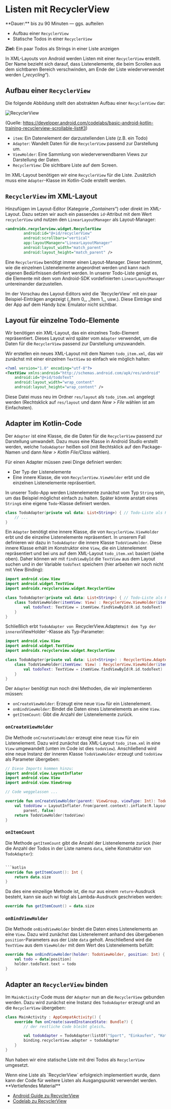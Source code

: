 
# Listen mit RecyclerView

<Callout>
  **Dauer:** bis zu 90 Minuten &mdash; ggs. aufteilen

  - Aufbau einer `RecyclerView`
  - Statische Todos in einer `RecyclerView`

  **Ziel:** Ein paar Todos als Strings in einer Liste anzeigen
</Callout>

In XML-Layouts von Android werden Listen mit einer `RecyclerView`
erstellt. Der Name bezieht sich darauf, dass Listenelemente, die
beim Scrollen aus dem sichtbaren Bereich verschwinden, am Ende
der Liste wiederverwendet werden („_recycling_“).

## Aufbau einer `RecyclerView`

Die folgende Abbildung stellt den abstrakten Aufbau einer `RecyclerView` dar:

![RecyclerView](/images/mobile/android/recyclerview.png)

(Quelle: https://developer.android.com/codelabs/basic-android-kotlin-training-recyclerview-scrollable-list#3)

- `item`: Ein Datenelement der darzustellenden Liste (z.B. ein Todo)
- `Adapter`: Wandelt Daten für die `RecyclerView` passend zur Darstellung um.
- `ViewHolder`: Eine Sammlung von wiederverwendbaren Views zur Darstellung der Daten.
- `RecyclerView`: Die sichtbare Liste auf dem Screen.

Im XML-Layout benötigen wir eine `RecyclerView` für die Liste. Zusätzlich muss eine 
`Adapter`-Klasse im Kotlin-Code erstellt werden.

## `RecyclerView` im XML-Layout 

Hinzufügen im Layout-Editor (Kategorie „_Containers_“) oder direkt im XML-Layout.
Dazu setzen wir auch ein passendes `id`-Attribut mit dem Wert `recyclerView` 
und nutzen den `LinearLayoutManager` als Layout-Manager:

```xml
<androidx.recyclerview.widget.RecyclerView
        android:id="@+id/recyclerView"
        android:scrollbars="vertical"
        app:layoutManager="LinearLayoutManager"
        android:layout_width="match_parent"
        android:layout_height="match_parent" />
```

Eine `RecyclerView` benötigt immer einen Layout-Manager. Dieser bestimmt, wie die
einzelnen Listenelemente angeordnet werden und kann nach eigenen Bedürfnissen
definiert werden. In unserer Todo-Liste genügt es, die Elemente mit dem vom Android-SDK 
vordefinierten `LinearLayoutManager` untereinander darzustellen.

<Callout type="warning">
Im der Vorschau des Layout-Editors wird die `RecyclerView` mit ein paar
Beispiel-Einträgen angezeigt (_Item 0_, _Item 1_, usw.). Diese Einträge
sind der App auf dem Handy bzw. Emulator nicht sichtbar.
</Callout>

## Layout für einzelne Todo-Elemente

Wir benötigen ein XML-Layout, das ein einzelnes Todo-Element repräsentiert.
Dieses Layout wird später vom `Adapter` verwendet, um die Daten für die
`RecyclerView` passend zur Darstellung umzuwandeln.

Wir erstellen ein neues XML-Layout mit dem Namen `todo_item.xml`, das wir
zunächst mit einer einzelnen `TextView` so einfach wie möglich halten:

```xml
<?xml version="1.0" encoding="utf-8"?>
<TextView xmlns:android="http://schemas.android.com/apk/res/android"
    android:id="@+id/todoText"
    android:layout_width="wrap_content"
    android:layout_height="wrap_content" />
```

Diese Datei muss neu im Ordner `res/layout` als `todo_item.xml` angelegt werden
(Rechtsklick auf `res/layout` und dann _New > File_ wählen ist am Einfachsten).

## Adapter im Kotlin-Code

Der `Adapter` ist eine Klasse, die die Daten für die `RecyclerView` passend
zur Darstellung umwandelt. Dazu muss eine Klasse in Android Studio erstellt werden,
welche `TodoAdapter` heißen soll (mit Rechtsklick auf den Package-Namen und 
dann _New > Kotlin File/Class_ wählen).

Für einen Adapter müssen zwei Dinge definiert werden: 

- Der Typ der Listenelemente
- Eine innere Klasse, die von `RecyclerView.ViewHolder` erbt und die einzelnen
  Listenelemente repräsentiert. 

In unserer Todo-App werden Listenelemente zunächst vom Typ `String` sein, um
das Beispiel möglichst einfach zu halten. Später könnte anstatt eines `String`s
eine eigene `Todo`-Klasse definiert werden.

```kotlin
class TodoAdapter(private val data: List<String>) { // Todo-Liste als Parameter
    // ...
}
```

Ein `Adapter` benötigt eine innere Klasse, die von `RecyclerView.ViewHolder`
erbt und die einzelne Listenelemente repräsentiert. In unserem Fall definieren
wir dazu in `TodoAdapter` die innere Klasse `TodoViewHolder`. Diese innere Klasse 
erhält im Konstruktor eine `View`, die ein Listenelement repräsentiert und bei uns
auf dem XML-Layout `todo_item.xml` basiert (siehe oben). Daher können wir
mit `findViewById` die `TextView` aus dem Layout suchen und in der Variable 
`todoText` speichern (hier arbeiten wir noch nicht mit View Binding):

```kotlin
import android.view.View
import android.widget.TextView
import androidx.recyclerview.widget.RecyclerView

class TodoAdapter(private val data: List<String>) { // Todo-Liste als Parameter
    class TodoViewHolder(itemView: View) : RecyclerView.ViewHolder(itemView) {
        val todoText: TextView = itemView.findViewById(R.id.todoText)
    }
}
```

Schließlich erbt `TodoAdapter von `RecyclerView.Adapter` mit dem Typ der 
inneren `ViewHolder`-Klasse als Typ-Parameter:

```kotlin
import android.view.View
import android.widget.TextView
import androidx.recyclerview.widget.RecyclerView

class TodoAdapter(private val data: List<String>) : RecyclerView.Adapter<TodoAdapter.TodoViewHolder>() {
    class TodoViewHolder(itemView: View) : RecyclerView.ViewHolder(itemView) {
        val todoText: TextView = itemView.findViewById(R.id.todoText)
    }
}
```

Der `Adapter` benötigt nun noch drei Methoden, die wir implementieren müssen:

- `onCreateViewHolder`: Erzeugt eine neue `View` für ein Listenelement.
- `onBindViewHolder`: Bindet die Daten eines Listenelements an eine `View`.
- `getItemCount`: Gibt die Anzahl der Listenelemente zurück.

### `onCreateViewHolder`

Die Methode `onCreateViewHolder` erzeugt eine neue `View` für ein Listenelement.
Dazu wird zunächst das XML-Layout `todo_item.xml` in eine `View` umgewandelt
(unten im Code ist dies `todoView`). Anschließend wird eine neue Instanz der 
inneren Klasse `TodoViewHolder` erzeugt und `todoView` als Parameter übergeben:

```kotlin
// Diese Imports kommen hinzu:
import android.view.LayoutInflater
import android.view.View
import android.view.ViewGroup

// Code weggelassen ...

override fun onCreateViewHolder(parent: ViewGroup, viewType: Int): TodoViewHolder {
    val todoView = LayoutInflater.from(parent.context).inflate(R.layout.todo_item,
        parent, false)
    return TodoViewHolder(todoView)
}
```

### `onItemCount`

Die Methode `getItemCount` gibt die Anzahl der Listenelemente zurück (hier die 
Anzahl der Todos in der Liste namens `data`, siehe Konstruktor von `TodoAdapter`):

```kotlin

```kotlin
override fun getItemCount(): Int {
    return data.size
}
```

Da dies eine einzeilige Methode ist, die nur aus einem `return`-Ausdruck besteht, 
kann sie auch wi folgt als Lambda-Ausdruck geschrieben werden:

```kotlin
override fun getItemCount() = data.size
```

### `onBindViewHolder`

Die Methode `onBindViewHolder` bindet die Daten eines Listenelements an eine `View`.
Dazu wird zunächst das Listenelement anhand des übergebenen `position`-Parameters
aus der Liste `data` geholt. Anschließend wird die `TextView` aus dem `ViewHolder`
mit dem Wert des Listenelements befüllt:

```kotlin
override fun onBindViewHolder(holder: TodoViewHolder, position: Int) {
    val todo = data[position]
    holder.todoText.text = todo
}
```

## Adapter an `RecyclerView` binden

Im `MainActivity`-Code muss der `Adapter` nun an die `RecyclerView` gebunden werden.
Dazu wird zunächst eine Instanz des `TodoAdapter` erzeugt und an die `RecyclerView`
übergeben:

```kotlin
class MainActivity : AppCompatActivity() {
    override fun onCreate(savedInstanceState: Bundle?) {
        // der restliche Code bleibt gleich…

        val todoAdapter = TodoAdapter(listOf("Sport", "Einkaufen", "Kotlin lernen"))
        binding.recyclerView.adapter = todoAdapter
    }
}
```

Nun haben wir eine statische Liste mit drei Todos als `RecyclerView` umgesetzt.

<Callout type="info">
Wenn eine Liste als `RecyclerView` erfolgreich implementiert wurde, dann 
kann der Code für weitere Listen als Ausgangspunkt verwendet werden.
</Callout>

<Callout type="warning">
**Vertiefendes Material**

- [Android Guide zu RecyclerView](https://developer.android.com/develop/ui/views/layout/recyclerview)
- [Codelab zu RecyclerView](https://developer.android.com/codelabs/basic-android-kotlin-training-recyclerview-scrollable-list)

</Callout>